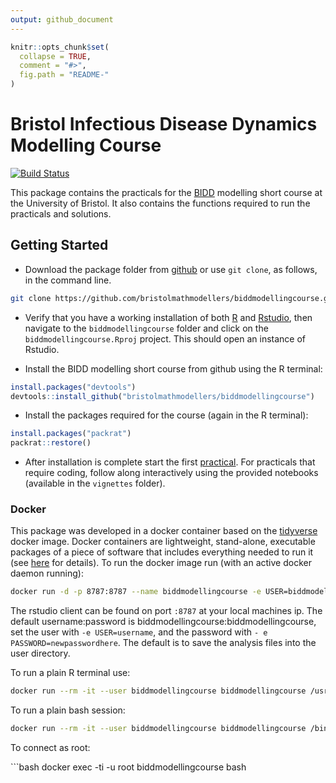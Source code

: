 ```yaml
---
output: github_document
---
```


<!-- README.md is generated from README.Rmd. Please edit that file -->

```r
knitr::opts_chunk$set(
  collapse = TRUE,
  comment = "#>",
  fig.path = "README-"
)
```

# Bristol Infectious Disease Dynamics Modelling Course

[![Build Status](https://travis-ci.org/bristolmathmodellers/biddmodellingcourse.svg?branch=master)](https://travis-ci.org/bristolmathmodellers/biddmodellingcourse)

This package contains the practicals for the [BIDD](http://www.bristol.ac.uk/social-community-medicine/research/groups/bidd/) modelling short course at the University of Bristol. It also contains the functions required to run the practicals and solutions.

## Getting Started

- Download the package folder from [github](https://github.com/bristolmathmodellers/biddmodellingcourse/archive/master.zip) or use `git clone`, as follows, in the command line.

```bash
git clone https://github.com/bristolmathmodellers/biddmodellingcourse.git
```

 - Verify that you have a working installation of both [R](https://www.r-project.org/) and [Rstudio](https://www.rstudio.com/products/rstudio/download/#download), then navigate to the `biddmodellingcourse` folder and click on the `biddmodellingcourse.Rproj` project. This should open an instance of Rstudio.


-  Install the BIDD modelling short course from github using the R terminal:

```r
install.packages("devtools")
devtools::install_github("bristolmathmodellers/biddmodellingcourse")
```

- Install the packages required for the course (again in the R terminal):

```r
install.packages("packrat")
packrat::restore() 
```

- After installation is complete start the first [practical](https://bristolmathmodellers.github.io/biddmodellingcourse/articles/practical_1.html). For practicals that require coding, follow along interactively using the provided notebooks (available in the `vignettes` folder).

### Docker

This package was developed in a docker container based on the [tidyverse](https://hub.docker.com/r/rocker/tidyverse/) docker image. Docker containers are lightweight, stand-alone, executable packages of a piece of software that includes everything needed to run it (see [here](https://www.docker.com/what-container) for details). To run the docker image run (with an active docker daemon running):

```bash
docker run -d -p 8787:8787 --name biddmodellingcourse -e USER=biddmodellingcourse -e PASSWORD=biddmodellingcourse seabbs/biddmodellingcourse
```

The rstudio client can be found on port `:8787` at your local machines ip. The default username:password is biddmodellingcourse:biddmodellingcourse, set the user with `-e USER=username`, and the password with ` - e PASSWORD=newpasswordhere`. The default is to save the analysis files into the user directory.

To run a plain R terminal use:

```bash
docker run --rm -it --user biddmodellingcourse biddmodellingcourse /usr/bin/R
```

To run a plain bash session:

```bash
docker run --rm -it --user biddmodellingcourse biddmodellingcourse /bin/bash
```

To connect as root:

```bash
docker exec -ti -u root biddmodellingcourse bash

